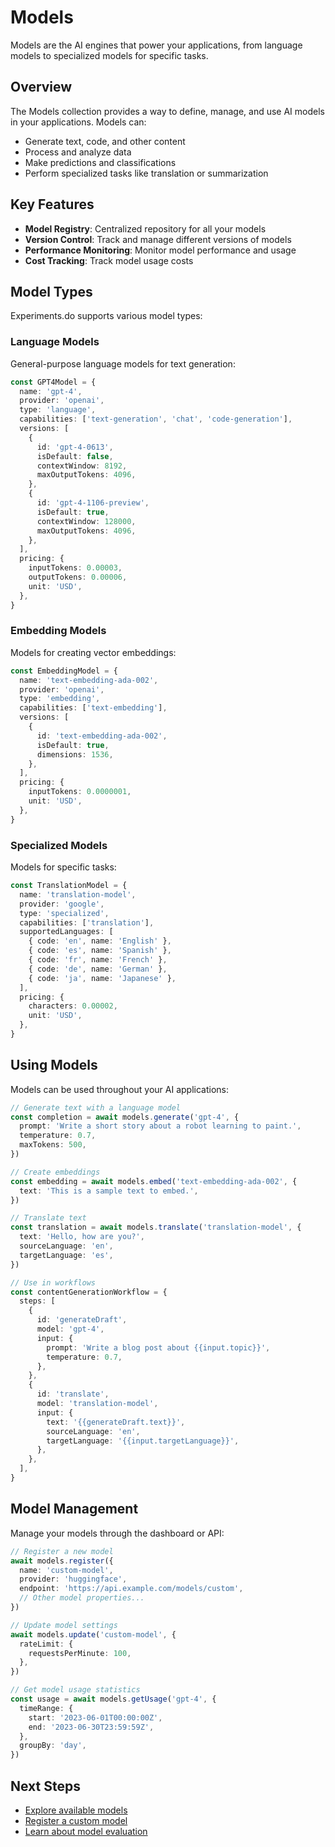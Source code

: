 # Models

Models are the AI engines that power your applications, from language models to specialized models for specific tasks.

## Overview

The Models collection provides a way to define, manage, and use AI models in your applications. Models can:

- Generate text, code, and other content
- Process and analyze data
- Make predictions and classifications
- Perform specialized tasks like translation or summarization

## Key Features

- **Model Registry**: Centralized repository for all your models
- **Version Control**: Track and manage different versions of models
- **Performance Monitoring**: Monitor model performance and usage
- **Cost Tracking**: Track model usage costs

## Model Types

Experiments.do supports various model types:

### Language Models

General-purpose language models for text generation:

```typescript
const GPT4Model = {
  name: 'gpt-4',
  provider: 'openai',
  type: 'language',
  capabilities: ['text-generation', 'chat', 'code-generation'],
  versions: [
    {
      id: 'gpt-4-0613',
      isDefault: false,
      contextWindow: 8192,
      maxOutputTokens: 4096,
    },
    {
      id: 'gpt-4-1106-preview',
      isDefault: true,
      contextWindow: 128000,
      maxOutputTokens: 4096,
    },
  ],
  pricing: {
    inputTokens: 0.00003,
    outputTokens: 0.00006,
    unit: 'USD',
  },
}
```

### Embedding Models

Models for creating vector embeddings:

```typescript
const EmbeddingModel = {
  name: 'text-embedding-ada-002',
  provider: 'openai',
  type: 'embedding',
  capabilities: ['text-embedding'],
  versions: [
    {
      id: 'text-embedding-ada-002',
      isDefault: true,
      dimensions: 1536,
    },
  ],
  pricing: {
    inputTokens: 0.0000001,
    unit: 'USD',
  },
}
```

### Specialized Models

Models for specific tasks:

```typescript
const TranslationModel = {
  name: 'translation-model',
  provider: 'google',
  type: 'specialized',
  capabilities: ['translation'],
  supportedLanguages: [
    { code: 'en', name: 'English' },
    { code: 'es', name: 'Spanish' },
    { code: 'fr', name: 'French' },
    { code: 'de', name: 'German' },
    { code: 'ja', name: 'Japanese' },
  ],
  pricing: {
    characters: 0.00002,
    unit: 'USD',
  },
}
```

## Using Models

Models can be used throughout your AI applications:

```typescript
// Generate text with a language model
const completion = await models.generate('gpt-4', {
  prompt: 'Write a short story about a robot learning to paint.',
  temperature: 0.7,
  maxTokens: 500,
})

// Create embeddings
const embedding = await models.embed('text-embedding-ada-002', {
  text: 'This is a sample text to embed.',
})

// Translate text
const translation = await models.translate('translation-model', {
  text: 'Hello, how are you?',
  sourceLanguage: 'en',
  targetLanguage: 'es',
})

// Use in workflows
const contentGenerationWorkflow = {
  steps: [
    {
      id: 'generateDraft',
      model: 'gpt-4',
      input: {
        prompt: 'Write a blog post about {{input.topic}}',
        temperature: 0.7,
      },
    },
    {
      id: 'translate',
      model: 'translation-model',
      input: {
        text: '{{generateDraft.text}}',
        sourceLanguage: 'en',
        targetLanguage: '{{input.targetLanguage}}',
      },
    },
  ],
}
```

## Model Management

Manage your models through the dashboard or API:

```typescript
// Register a new model
await models.register({
  name: 'custom-model',
  provider: 'huggingface',
  endpoint: 'https://api.example.com/models/custom',
  // Other model properties...
})

// Update model settings
await models.update('custom-model', {
  rateLimit: {
    requestsPerMinute: 100,
  },
})

// Get model usage statistics
const usage = await models.getUsage('gpt-4', {
  timeRange: {
    start: '2023-06-01T00:00:00Z',
    end: '2023-06-30T23:59:59Z',
  },
  groupBy: 'day',
})
```

## Next Steps

- [Explore available models](/experiments/models/explore)
- [Register a custom model](/experiments/models/register)
- [Learn about model evaluation](/experiments/models/evaluation)

